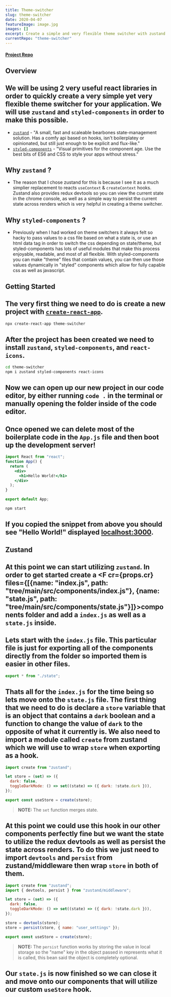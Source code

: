 ```yaml
---
title: Theme-switcher
slug: theme-switcher
date: 2020-04-07
featureImage: image.jpg
images: []
excerpt: Create a simple and very flexible theme switcher with zustand and styled-components.
currentRepo: "theme-switcher"
---
```


#### [Project Repo](https://github.com/Paul-Bokelman/theme-switcher)

<section>

# Overview

## We will be using 2 very useful react libraries in order to quickly create a very simple yet very flexible theme switcher for your application. We will use `zustand` and `styled-components` in order to make this possible.

- [`zustand`](https://github.com/pmndrs/zustand) - "A small, fast and scaleable bearbones state-management solution. Has a comfy api based on hooks, isn't boilerplatey or opinionated, but still just enough to be explicit and flux-like."
- [`styled-components`](https://styled-components.com/) - "Visual primitives for the component age. Use the best bits of ES6 and CSS to style your apps without stress."

## Why `zustand` ?

- The reason that I chose zustand for this is because I see it as a much simplier replacement to reacts `useContext` & `createContext` hooks. Zustand also provides redux devtools so you can view the current state in the chrome console, as well as a simple way to persist the current state across renders which is very helpful in creating a theme switcher.

## Why `styled-components` ?

- Previously when I had worked on theme switchers it always felt so hacky to pass values to a css file based on what a state is, or use an html data tag in order to switch the css depending on state/theme, but styled-components has lots of useful modules that make this process enjoyable, readable, and most of all flexible. With styled-components you can make "theme" files that contain values, you can then use those values dynamically in "styled" components which allow for fully capable css as well as javascript.

</section>

<section>

# Getting Started

## The very first thing we need to do is create a new project with [`create-react-app`](https://github.com/facebook/create-react-app).

```bash
npx create-react-app theme-switcher
```

## After the project has been created we need to install `zustand`, `styled-components`, and `react-icons`.

```bash
cd theme-switcher
npm i zustand styled-components react-icons
```

## Now we can open up our new project in our code editor, by either running `code .` in the terminal or manually opening the folder inside of the code editor.

## Once opened we can delete most of the boilerplate code in the `App.js` file and then boot up the development server!

```jsx -r-[App.js]/copy/
import React from "react";
function App() {
  return (
    <div>
      <h1>Hello World!</h1>
    </div>
  );
}

export default App;
```

```bash
npm start
```

## If you copied the snippet from above you should see "Hello World!" displayed [localhost:3000](http://localhost:3000).

</section>

<section>

# Zustand

## At this point we can start utilizing `zustand`. In order to get started create a <F cr={props.cr} files={[{name: "index.js", path: "tree/main/src/components/index.js"}, {name: "state.js", path: "tree/main/src/components/state.js"}]}>components</F> folder and add a `index.js` as well as a `state.js` inside.

## Lets start with the `index.js` file. This particular file is just for exporting all of the components directly from the folder so imported them is easier in other files.

```jsx -r-[index.js]/copy/
export * from "./state";
```

## Thats all for the `index.js` for the time being so lets move onto the `state.js` file. The first thing that we need to do is declare a `store` variable that is an object that contains a `dark` boolean and a function to change the value of `dark` to the opposite of what it currently is. We also need to import a module called `create` from zustand which we will use to wrap `store` when exporting as a hook.

```jsx -r-[index.js]/copy/
import create from "zustand";

let store = (set) => ({
  dark: false,
  toggleDarkMode: () => set((state) => ({ dark: !state.dark })),
});

export const useStore = create(store);
```

> **NOTE:** The `set` function merges state.

## At this point we could use this hook in our other components perfectly fine but we want the state to utilize the redux devtools as well as persist the state across renders. To do this we just need to import `devtools` and `persist` from zustand/middleware then wrap `store` in both of them.

```jsx -r-{2,9-10}[index.js]/copy/
import create from "zustand";
import { devtools, persist } from "zustand/middleware";

let store = (set) => ({
  dark: false,
  toggleDarkMode: () => set((state) => ({ dark: !state.dark })),
});

store = devtools(store);
store = persist(store, { name: "user_settings" });

export const useStore = create(store);
```

> **NOTE:** The `persist` function works by storing the value in local storage so the "name" key in the object passed in represents what it is called, this bean said the object is completely optional.

## Our `state.js` is now finished so we can close it and move onto our components that will utilize our custom `useStore` hook.

</section>
